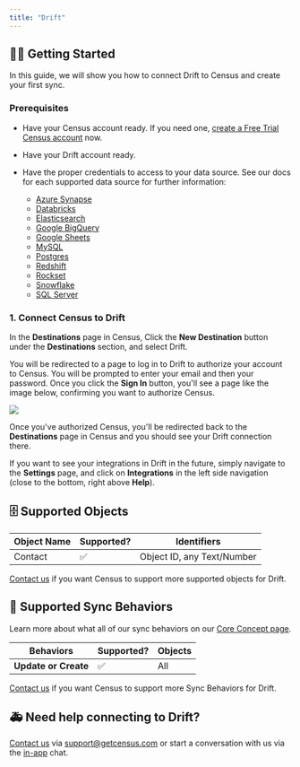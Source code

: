 ```yaml
---
title: "Drift"
---
```


## 🏃‍♀️ Getting Started

In this guide, we will show you how to connect Drift to Census and create your first sync.

### Prerequisites

* Have your Census account ready. If you need one, [create a Free Trial Census account](https://app.getcensus.com/) now.

* Have your Drift account ready.

* Have the proper credentials to access to your data source. See our docs for each supported data source for further information:  
   * [Azure Synapse](/sources/azure-synapse)  
   * [Databricks](https://docs.getcensus.com/sources/databricks)  
   * [Elasticsearch](https://docs.getcensus.com/sources/elasticsearch)  
   * [Google BigQuery](https://docs.getcensus.com/sources/google-bigquery)  
   * [Google Sheets](https://docs.getcensus.com/sources/google-sheets)  
   * [MySQL](https://docs.getcensus.com/sources/mysql)  
   * [Postgres](https://docs.getcensus.com/sources/postgres)  
   * [Redshift](https://docs.getcensus.com/sources/redshift)  
   * [Rockset](https://docs.getcensus.com/sources/rockset)  
   * [Snowflake](https://docs.getcensus.com/sources/snowflake)  
   * [SQL Server](https://docs.getcensus.com/sources/sql-server)

### 1\. Connect Census to Drift

In the **Destinations** page in Census, Click the **New Destination** button under the **Destinations** section, and select Drift.

You will be redirected to a page to log in to Drift to authorize your account to Census. You will be prompted to enter your email and then your password. Once you click the **Sign In** button, you'll see a page like the image below, confirming you want to authorize Census.

![](/images/destinations/Screen%20Shot%202021-04-22%20at%204.02.13%20PM.png)

Once you've authorized Census, you'll be redirected back to the **Destinations** page in Census and you should see your Drift connection there.

If you want to see your integrations in Drift in the future, simply navigate to the **Settings** page, and click on **Integrations** in the left side navigation (close to the bottom, right above **Help**).

## 🗄 Supported Objects

| **Object Name** | **Supported?** | Identifiers                |
| --------------- | -------------- | -------------------------- |
| Contact         | ✅              | Object ID, any Text/Number |

[Contact us](mailto:support@getcensus.com) if you want Census to support more supported objects for Drift.

## 🔄 Supported Sync Behaviors

Learn more about what all of our sync behaviors on our [Core Concept page](/basics/core-concept#the-different-sync-behaviors).

| **Behaviors**        | **Supported?** | **Objects** |
| -------------------- | -------------- | ----------- |
| **Update or Create** | ✅              | All         |

[Contact us](mailto:support@getcensus.com) if you want Census to support more Sync Behaviors for Drift.

## 🚑 Need help connecting to Drift?

[Contact us](mailto:support@getcensus.com) via support@getcensus.com or start a conversation with us via the [in-app](https://app.getcensus.com) chat.